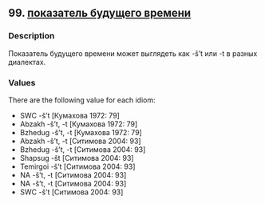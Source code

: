 ## 99. <a href =  'https://agricolamz.github.io/The_Circassian_Isoglosses_Database/99.html'>показатель будущего времени</a>
### Description

Показатель будущего времени может выглядеть как -š't или -t в разных диалектах.


### Values
There are the following value for each idiom:

* SWC -š't [Кумахова 1972: 79]
* Abzakh -š't, -t [Кумахова 1972: 79]
* Bzhedug -š't, -t [Кумахова 1972: 79]
* Abzakh -š't, -t [Ситимова 2004: 93]
* Bzhedug -š't, -t [Ситимова 2004: 93]
* Shapsug -št [Ситимова 2004: 93]
* Temirgoi -š't [Ситимова 2004: 93]
* NA -š't, -t [Ситимова 2004: 93]
* NA -š't, -t [Ситимова 2004: 93]
* SWC -š't [Ситимова 2004: 93]

